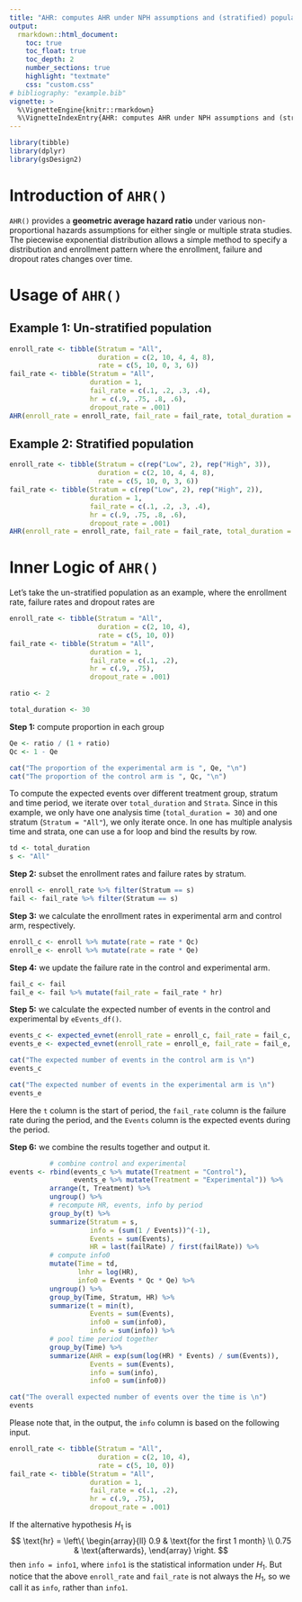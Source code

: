 ```yaml
---
title: "AHR: computes AHR under NPH assumptions and (stratified) populations"
output:
  rmarkdown::html_document:
    toc: true
    toc_float: true
    toc_depth: 2
    number_sections: true
    highlight: "textmate"
    css: "custom.css"
# bibliography: "example.bib"
vignette: >
  %\VignetteEngine{knitr::rmarkdown}
  %\VignetteIndexEntry{AHR: computes AHR under NPH assumptions and (stratified) populations}
---
```


```r
library(tibble)
library(dplyr)
library(gsDesign2)
```

# Introduction of `AHR()`

`AHR()` provides a **geometric average hazard ratio** under various non-proportional hazards assumptions for either single or multiple strata studies. 
The piecewise exponential distribution allows a simple method to specify a distribution and enrollment pattern where the enrollment, failure and dropout rates changes over time.

# Usage of `AHR()`

## Example 1: Un-stratified population
```r
enroll_rate <- tibble(Stratum = "All",
                      duration = c(2, 10, 4, 4, 8),
                      rate = c(5, 10, 0, 3, 6))
fail_rate <- tibble(Stratum = "All",
                    duration = 1,
                    fail_rate = c(.1, .2, .3, .4),
                    hr = c(.9, .75, .8, .6),
                    dropout_rate = .001)
AHR(enroll_rate = enroll_rate, fail_rate = fail_rate, total_duration = c(15, 30)) %>% gt::gt()
```


## Example 2: Stratified population
```r
enroll_rate <- tibble(Stratum = c(rep("Low", 2), rep("High", 3)),
                      duration = c(2, 10, 4, 4, 8),
                      rate = c(5, 10, 0, 3, 6))
fail_rate <- tibble(Stratum = c(rep("Low", 2), rep("High", 2)),
                    duration = 1,
                    fail_rate = c(.1, .2, .3, .4),
                    hr = c(.9, .75, .8, .6),
                    dropout_rate = .001)
AHR(enroll_rate = enroll_rate, fail_rate = fail_rate, total_duration = c(15, 30)) %>% gt::gt()
```

# Inner Logic of `AHR()`

Let's take the un-stratified population as an example, where the enrollment rate, failure rates and dropout rates are
```r
enroll_rate <- tibble(Stratum = "All",
                      duration = c(2, 10, 4),
                      rate = c(5, 10, 0))
fail_rate <- tibble(Stratum = "All",
                    duration = 1,
                    fail_rate = c(.1, .2),
                    hr = c(.9, .75),
                    dropout_rate = .001)

ratio <- 2

total_duration <- 30
```

**Step 1:** compute proportion in each group
```r
Qe <- ratio / (1 + ratio)
Qc <- 1 - Qe
```

```r
cat("The proportion of the experimental arm is ", Qe, "\n")
cat("The proportion of the control arm is ", Qc, "\n")
```
To compute the expected events over different treatment group, stratum and time period, we iterate over `total_duration` and `Strata`.
Since in this example, we only have one analysis time (`total_duration = 30`) and one stratum (`Stratum = "All"`), we only iterate once. 
In one has multiple analysis time and strata, one can use a for loop and bind the results by row. 

```r
td <- total_duration
s <- "All"
```



**Step 2:** subset the enrollment rates and failure rates by stratum.
```r
enroll <- enroll_rate %>% filter(Stratum == s)
fail <- fail_rate %>% filter(Stratum == s)
```

**Step 3:** we calculate the enrollment rates in experimental arm and control arm, respectively.
```r
enroll_c <- enroll %>% mutate(rate = rate * Qc)
enroll_e <- enroll %>% mutate(rate = rate * Qe)
```

**Step 4:** we update the failure rate in the control and experimental arm.
```r
fail_c <- fail
fail_e <- fail %>% mutate(fail_rate = fail_rate * hr)
```

**Step 5:** we calculate the expected number of events in the control and experimental by `eEvents_df()`.
```r
events_c <- expected_evnet(enroll_rate = enroll_c, fail_rate = fail_c, total_duration = td, simple = FALSE)
events_e <- expected_evnet(enroll_rate = enroll_e, fail_rate = fail_e, total_duration = td, simple = FALSE)
```

```r
cat("The expected number of events in the control arm is \n")
events_c

cat("The expected number of events in the experimental arm is \n")
events_e
```


Here the `t` column is the start of period, the `fail_rate` column is the failure rate during the period, and the `Events` column is the  expected events during the period.

**Step 6:** we combine the results together and output it.
```r
          # combine control and experimental
events <- rbind(events_c %>% mutate(Treatment = "Control"),
                events_e %>% mutate(Treatment = "Experimental")) %>%
          arrange(t, Treatment) %>% 
          ungroup() %>% 
          # recompute HR, events, info by period
          group_by(t) %>%
          summarize(Stratum = s, 
                    info = (sum(1 / Events))^(-1),
                    Events = sum(Events), 
                    HR = last(failRate) / first(failRate)) %>% 
          # compute info0
          mutate(Time = td, 
                 lnhr = log(HR), 
                 info0 = Events * Qc * Qe) %>%
          ungroup() %>% 
          group_by(Time, Stratum, HR) %>%
          summarize(t = min(t), 
                    Events = sum(Events), 
                    info0 = sum(info0), 
                    info = sum(info)) %>%
          # pool time period together
          group_by(Time) %>%
          summarize(AHR = exp(sum(log(HR) * Events) / sum(Events)),
                    Events = sum(Events),
                    info = sum(info),
                    info0 = sum(info0))
```

```r
cat("The overall expected number of events over the time is \n")
events
```

Please note that, in the output, the `info` column is based on the following input.
```r
enroll_rate <- tibble(Stratum = "All",
                      duration = c(2, 10, 4),
                      rate = c(5, 10, 0))
fail_rate <- tibble(Stratum = "All",
                    duration = 1,
                    fail_rate = c(.1, .2),
                    hr = c(.9, .75),
                    dropout_rate = .001)
```
If the alternative hypothesis $H_1$ is 
$$
  \text{hr}
  =
  \left\{
  \begin{array}{ll}
    0.9  & \text{for the first 1 month} \\
    0.75 & \text{afterwards},
  \end{array}
  \right.
$$
then `info = info1`, where `info1` is the statistical information under $H_1$. 
But notice that the above `enroll_rate` and `fail_rate` is not always the $H_1$, so we call it as `info`, rather than `info1`. 